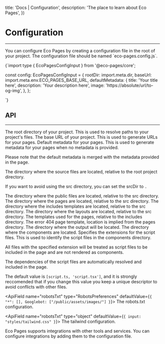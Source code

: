 

  title: 'Docs | Configuration',
  description: 'The place to learn about Eco Pages',
})

# Configuration
---

You can configure Eco Pages by creating a configuration file in the root of your project. The configuration file should be named \`eco-pages.config.js\`.

<CodeBlock lang='typescript'>
{`import type { EcoPagesConfigInput } from '@eco-pages/core';

const config: EcoPagesConfigInput = {
  rootDir: import.meta.dir,
  baseUrl: import.meta.env.ECO_PAGES_BASE_URL,
  defaultMetadata: {
    title: 'Your title here',
    description: 'Your description here',
    image: 'https://absolute/url/to-og-img',
  },
};

`}
</CodeBlock>

## API
---

<ApiField name="rootDir" mandatory defaultValue="." type="string">
The root directory of your project. This is used to resolve paths to your project's files.
</ApiField>

<ApiField name="baseUrl" mandatory type="string">
The base URL of your project. This is used to generate URLs for your pages.
</ApiField>

<ApiField name="defaultMetadata" type="PageMetadataProps">
Default metadata for your pages. This is used to generate metadata for your pages when no metadata is provided.

Please note that the default metadata is merged with the metadata provided in the page.
</ApiField>

<ApiField name="srcDir" type="string" defaultValue="src">
The directory where the source files are located, relative to the root project directory.

If you want to avoid using the src directory, you can set the srcDir to `.`
</ApiField>

<ApiField name="public" type="string" defaultValue="public">
The directory where the public files are located, relative to the src directory.
</ApiField>

<ApiField name="pages" type="string" defaultValue="pages">
The directory where the pages are located, relative to the src directory.
</ApiField>

<ApiField name="includes" type="string" defaultValue="includes">
The directory where the includes templates are located, relative to the src directory.
</ApiField>

<ApiField name="layouts" type="string" defaultValue="layouts">
The directory where the layouts are located, relative to the src directory.
</ApiField>

<ApiField name="includesTemplates" type="IncludesTemplates" defaultValue="{head: 'head.kita.tsx', html: 'html.kita.tsx', seo: 'seo.kita.tsx'}">
The templates used for the pages, relative to the includes directory.
</ApiField>

<ApiField name="error404Template" type="string" defaultValue="404.kita.tsx">
The error 404 page template, location is implied from the pages directory.
</ApiField>

<ApiField name="dist" type="string" defaultValue=".eco">
The directory where the output will be located.
</ApiField>

<ApiField name="components" type="string" defaultValue="components">
The directory where the components are located.
</ApiField>

<ApiField name="scriptsExtensions" type="string[]" defaultValue="[script.ts, 'script.tsx']">
Specifies the extensions for the script files. This is used to identify the script files in the components directory.

All files with the specified extension will be treated as script files to be included in the page and are not rendered as components.

The dependencies of the script files are automatically resolved and included in the page.

The default value is `[script.ts, 'script.tsx']`, and it is strongly reccomended that if you change this value you keep a unique descriptor to avoid conflicts with other files.
</ApiField>

<ApiField name="robotsTxt" type="RobotsPreferences" defaultValue={`{ "*": [], Googlebot: ["/public/assets/images/"] }`}>
The robots.txt configuration.
</ApiField>

<ApiField name="robotsTxt" type="object" defaultValue={`{ input: "styles/tailwind.css" }`}>
The tailwind configuration.
</ApiField>

<ApiField name="integrations" type="IntegrationConfig" defaultValue="[kita,lit]">
Eco Pages supports integrations with other tools and services. You can configure integrations by adding them to the configuration file.
</ApiField>


